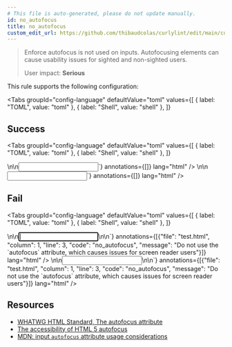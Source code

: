 ```yaml
---
# This file is auto-generated, please do not update manually.
id: no_autofocus
title: no_autofocus
custom_edit_url: https://github.com/thibaudcolas/curlylint/edit/main/curlylint/rules/no_autofocus/no_autofocus.py
---
```



> Enforce autofocus is not used on inputs. Autofocusing elements can cause usability issues for sighted and non-sighted users.
>
> User impact: **Serious**

This rule supports the following configuration:

<Tabs
  groupId="config-language"
  defaultValue="toml"
  values={[
    { label: "TOML", value: "toml" },
    { label: "Shell", value: "shell" },
  ]}
>
  <TabItem value="toml">
    <CodeSnippet
      snippet={`# The \`autofocus\` attribute must not be used.\nno_autofocus = true`}
      annotations={[]}
      lang="toml"
    />
  </TabItem>
  <TabItem value="shell">
    <CodeSnippet
      snippet={`# The \`autofocus\` attribute must not be used.\ncurlylint --rule 'no_autofocus: true' .`}
      annotations={[]}
      lang="shell"
    />
  </TabItem>
</Tabs>

## Success

<Tabs
  groupId="config-language"
  defaultValue="toml"
  values={[
    { label: "TOML", value: "toml" },
    { label: "Shell", value: "shell" },
  ]}
>
  <TabItem value="toml">
    <CodeSnippet
      snippet={`<!-- Good: No autofocus attribute -->\n<!-- no_autofocus = true -->\n<input type="text" name="username" />`}
      annotations={[]}
      lang="html"
    />
  </TabItem>
  <TabItem value="shell">
    <CodeSnippet
      snippet={`<!-- Good: No autofocus attribute -->\n<!-- curlylint --rule 'no_autofocus: true' . -->\n<input type="text" name="username" />`}
      annotations={[]}
      lang="html"
    />
  </TabItem>
</Tabs>

## Fail

<Tabs
  groupId="config-language"
  defaultValue="toml"
  values={[
    { label: "TOML", value: "toml" },
    { label: "Shell", value: "shell" },
  ]}
>
  <TabItem value="toml">
    <CodeSnippet
      snippet={`<!-- Bad: autofocus present -->\n<!-- no_autofocus = true -->\n<input type="text" name="username" autofocus />\n\n`}
      annotations={[{"file": "test.html", "column": 1, "line": 3, "code": "no_autofocus", "message": "Do not use the `autofocus` attribute, which causes issues for screen reader users"}]}
      lang="html"
    />
  </TabItem>
  <TabItem value="shell">
    <CodeSnippet
      snippet={`<!-- Bad: autofocus present -->\n<!-- curlylint --rule 'no_autofocus: true' . -->\n<input type="text" name="username" autofocus />\n\n`}
      annotations={[{"file": "test.html", "column": 1, "line": 3, "code": "no_autofocus", "message": "Do not use the `autofocus` attribute, which causes issues for screen reader users"}]}
      lang="html"
    />
  </TabItem>
</Tabs>

## Resources

- [WHATWG HTML Standard, The autofocus attribute](https://html.spec.whatwg.org/multipage/interaction.html#attr-fe-autofocus)
- [The accessibility of HTML 5 autofocus](https://www.brucelawson.co.uk/2009/the-accessibility-of-html-5-autofocus/)
- [MDN: input `autofocus` attribute usage considerations](https://developer.mozilla.org/en-US/docs/Web/HTML/Element/input#htmlattrdefautofocus)
